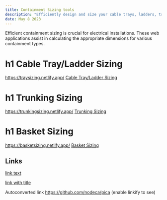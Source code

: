 ```yaml
---
title: Containment Sizing tools
description: "Efficiently design and size your cable trays, ladders, trunking & Basket with these web apps."
date: May 8 2023
---
```


Efficient containment sizing is crucial for electrical installations. These web applications assist in calculating the appropriate dimensions for various containment types.

# h1 Cable Tray/Ladder Sizing
https://traysizing.netlify.app/
[Cable Tray/Ladder Sizing](https://traysizing.netlify.app/)

# h1 Trunking Sizing
https://trunkingsizing.netlify.app/
[Trunking Sizing](https://trunkingsizing.netlify.app/)

# h1 Basket Sizing
https://basketsizing.netlify.app/
[Basket Sizing](https://basketsizing.netlify.app/)


## Links

[link text](http://dev.nodeca.com)

[link with title](http://nodeca.github.io/pica/demo/ "title text!")

Autoconverted link https://github.com/nodeca/pica (enable linkify to see)
